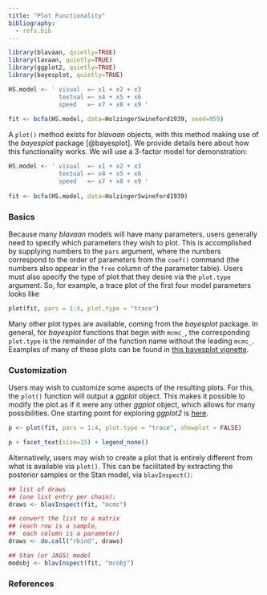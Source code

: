 ```yaml
---
title: "Plot Functionality"
bibliography:
  - refs.bib
---
```


```r
library(blavaan, quietly=TRUE)
library(lavaan, quietly=TRUE)
library(ggplot2, quietly=TRUE)
library(bayesplot, quietly=TRUE)
```

```r
HS.model <- ' visual  =~ x1 + x2 + x3
              textual =~ x4 + x5 + x6
              speed   =~ x7 + x8 + x9 '
     
fit <- bcfa(HS.model, data=HolzingerSwineford1939, seed=959)
```

A `plot()` method exists for *blavaan* objects, with this method making use of the *bayesplot* package [@bayesplot]. We provide details here about how this functionality works. We will use a 3-factor model for demonstration:

```r
HS.model <- ' visual  =~ x1 + x2 + x3
              textual =~ x4 + x5 + x6
              speed   =~ x7 + x8 + x9 '
     
fit <- bcfa(HS.model, data=HolzingerSwineford1939)
```

### Basics
Because many *blavaan* models will have many parameters, users generally need to specify which parameters they wish to plot. This is accomplished by supplying numbers to the `pars` argument, where the numbers correspond to the order of parameters from the `coef()` command (the numbers also appear in the `free` column of the parameter table). Users must also specify the type of plot that they desire via the `plot.type` argument. So, for example, a trace plot of the first four model parameters looks like

```r
plot(fit, pars = 1:4, plot.type = "trace")
```

Many other plot types are available, coming from the *bayesplot* package. In general, for *bayesplot* functions that begin with `mcmc_`, the corresponding `plot.type` is the remainder of the function name without the leading `mcmc_`. Examples of many of these plots can be found in [this bayesplot vignette](https://cran.r-project.org/web/packages/bayesplot/vignettes/plotting-mcmc-draws.html).


### Customization
Users may wish to customize some aspects of the resulting plots. For this, the `plot()` function will output a *ggplot* object. This makes it possible to modify the plot as if it were any other *ggplot* object, which allows for many possibilities. One starting point for exploring *ggplot2* is [here](https://ggplot2.tidyverse.org/).

```r
p <- plot(fit, pars = 1:4, plot.type = "trace", showplot = FALSE)

p + facet_text(size=15) + legend_none()
```

Alternatively, users may wish to create a plot that is entirely different from what is available via `plot()`. This can be facilitated by extracting the posterior samples or the Stan model, via `blavInspect()`:

```r
## list of draws
## (one list entry per chain):
draws <- blavInspect(fit, "mcmc")

## convert the list to a matrix
## (each row is a sample,
##  each column is a parameter)
draws <- do.call("rbind", draws)

## Stan (or JAGS) model
modobj <- blavInspect(fit, "mcobj")
```


### References
